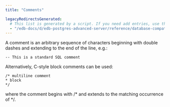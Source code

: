 ```yaml
---
title: "Comments"

legacyRedirectsGenerated:
  # This list is generated by a script. If you need add entries, use the `legacyRedirects` key.
  - "/edb-docs/d/edb-postgres-advanced-server/reference/database-compatibility-for-oracle-developers-reference-guide/13/comments.html"
---
```


<div id="comments" class="registered_link"></div>

A comment is an arbitrary sequence of characters beginning with double dashes and extending to the end of the line, e.g.:

`-- This is a standard SQL comment`

Alternatively, C-style block comments can be used:

```text
/* multiline comment
* block
*/
```

where the comment begins with /\* and extends to the matching occurrence of \*/.
